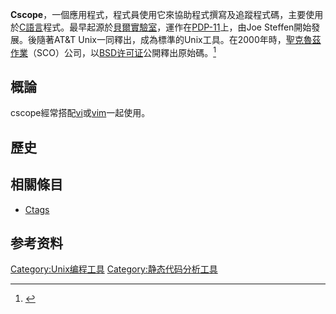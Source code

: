 {{Multiple issues|
{{expand|time=2015-08-21T05:06:32+00:00}}
{{rough translation}}
}}
{{Infobox Software
| name                   = cscope
| logo                   = 
| screenshot             = 
| caption                = 
| developer              = 
| latest release version = 15.8a
| latest release date    = {{release date|2012|08|04}}
| latest preview version = 
| latest preview date    = 
| operating system       = [[Unix|Unix]], [[Linux|Linux]]
| genre                  = [[C語言|C]] 與 [[C++|C++]] 編程工具
| license                = [[BSD_License|BSD License]]
| website                = {{url|http://cscope.sourceforge.net/}}
}}
'''Cscope'''，一個應用程式，程式員使用它來協助程式撰寫及追蹤程式碼，主要使用於[[C語言|C語言]]程式。最早起源於[[貝爾實驗室|貝爾實驗室]]，運作在[[PDP-11|PDP-11]]上，由Joe Steffen開始發展。後隨著AT&T Unix一同釋出，成為標準的Unix工具。在2000年時，[[聖克魯茲作業|聖克魯茲作業]]（SCO）公司，以[[BSD许可证|BSD许可证]]公開釋出原始碼。<ref>{{Cite web |url=http://cscope.sourceforge.net/ |title=cscope首頁 |accessdate=2015-08-21 |archive-date=2011-09-02 |archive-url=https://web.archive.org/web/20110902082055/http://cscope.sourceforge.net/ |dead-url=yes }}</ref>

==概論==
cscope經常搭配[[vi|vi]]或[[vim|vim]]一起使用。
==歷史==
==相關條目==
* [[Ctags|Ctags]]
==参考资料==
{{reflist}}

[[Category:Unix编程工具|Category:Unix编程工具]]
[[Category:静态代码分析工具|Category:静态代码分析工具]]